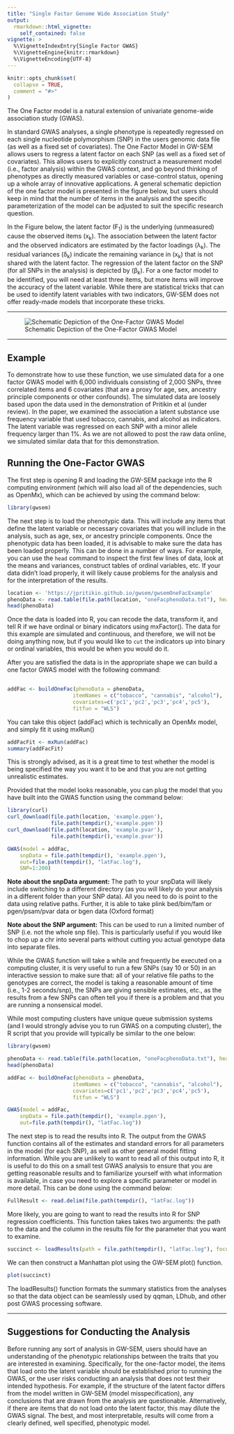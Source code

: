 ```yaml
---
title: "Single Factor Genome Wide Association Study"
output:
  rmarkdown::html_vignette:
    self_contained: false
vignette: >
  %\VignetteIndexEntry{Single Factor GWAS}
  %\VignetteEngine{knitr::rmarkdown}
  %\VignetteEncoding{UTF-8}
---
```


```r
knitr::opts_chunk$set(
  collapse = TRUE,
  comment = "#>"
)
```

The One Factor model is a natural extension of univariate genome-wide association study (GWAS).

In standard GWAS analyses, a single phenotype is repeatedly regressed on each single nucleotide polymorphism (SNP) in the users genomic data file (as well as a fixed set of covariates). The One Factor Model in GW-SEM  allows users to regress a latent factor on each SNP (as well as a fixed set of covariates). This allows users to explicitly construct a measurement model (i.e., factor analysis) within the GWAS context, and go beyond thinking of phenotypes as directly measured variables or case-control status, opening up a whole array of innovative applications. A general schematic depiction of the one factor model is presented in the figure below, but users should keep in mind that the number of items in the analysis and the specific parameterization of the model can be adjusted to suit the specific research question. 

In the Figure below, the latent factor (F<sub>1</sub>) is the underlying (unmeasured) cause the observed items (x<sub>k</sub>). The association between the latent factor and the observed indicators are estimated by the factor loadings (&lambda;<sub>k</sub>). The residual variances (&delta;<sub>k</sub>) indicate the remaining variance in (x<sub>k</sub>) that is not shared with the latent factor. The regression of the latent factor on the SNP (for all SNPs in the analysis) is depicted by (&beta;<sub>k</sub>). For a one factor model to be identified, you will need at least three items, but more items will improve the accuracy of the latent variable. While there are statistical tricks that can be used to identify latent variables with two indicators, GW-SEM does not offer ready-made models that incorporate these tricks. 

***

![Schematic Depiction of the One-Factor GWAS Model](https://jpritikin.github.io/gwsem/exampleFigs/singleFactor.jpg)


***
## Example
To demonstrate how to use these function, we use simulated data for a one factor GWAS model with 6,000 individuals consisting of 2,000 SNPs, three correlated items and 6 covariates (that are a proxy for age, sex, ancestry principle components or other confounds). The simulated data are loosely based upon the data used in the demonstration of Pritikin et al (under review). In the paper, we examined the association a latent substance use frequency variable that used tobacco, cannabis, and alcohol as indicators.  The latent variable was regressed on each SNP with a minor allele frequency larger than 1%.  As we are not allowed to post the raw data online, we simulated similar data that for this demonstration.

## Running the One-Factor GWAS

The first step is opening R and loading the GW-SEM package into the R computing environment (which will also load all of the dependencies, such as OpenMx), which can be achieved by using the command below:

```r
library(gwsem)
```

The next step is to load the phenotypic data. This will include any items that define the latent variable or necessary covariates that you will include in the analysis, such as age, sex, or ancestry principle components. Once the phenotypic data has been loaded, it is advisable to make sure the data has been loaded properly. This can be done in a number of ways. For example, you can use the `head` command to inspect the first few lines of data, look at the means and variances, construct tables of ordinal variables, etc.  If your data didn't load properly, it will likely cause problems for the analysis and for the interpretation of the results.

```r
location <- 'https://jpritikin.github.io/gwsem/gwsemOneFacExample'
phenoData <- read.table(file.path(location, "oneFacphenoData.txt"), header=TRUE)
head(phenoData)
```

Once the data is loaded into R, you can recode the data, transform it, and tell R if we have ordinal or binary indicators using mxFactor(). The data for this example are simulated and continuous, and therefore, we will not be doing anything now, but if you would like to `cut` the indicators up into binary or ordinal variables, this would be when you would do it.


After you are satisfied the data is in the appropriate shape we can build a one factor GWAS model with the following command: 

```r
                                                                                     # You must tell GW-SEM:
addFac <- buildOneFac(phenoData = phenoData,                                         # what the data object is (which you read in above)
                     itemNames = c("tobacco", "cannabis", "alcohol"),                # what the items of the latent factor are
                     covariates=c('pc1','pc2','pc3','pc4','pc5'),                    # what covariates that you want to include in the analysis
                     fitfun = "WLS")                                                 # and the fit function that you would like to use (WLS is much faster than ML)

```

You can take this object (addFac) which is technically an OpenMx model, and simply fit it using mxRun() 

```r
addFacFit <- mxRun(addFac)
summary(addFacFit)
```

This is strongly advised, as it is a great time to test whether the model is being specified the way you want it to be and that you are not getting unrealistic estimates.

Provided that the model looks reasonable, you can plug the model that you have built into the GWAS function using the command below:

```r
library(curl)
curl_download(file.path(location, 'example.pgen'),
              file.path(tempdir(),'example.pgen'))
curl_download(file.path(location, 'example.pvar'),
              file.path(tempdir(),'example.pvar'))

GWAS(model = addFac,                                                                 # what model object you would like to fit
	snpData = file.path(tempdir(), 'example.pgen'),                                                        # that path to the snpData file.
	out=file.path(tempdir(), "latFac.log"),                                                                # the file that you would like to save the full results into
	SNP=1:200)                                                                       # the index of the snps (how many) you would like to fit
```

**Note about the snpData argument:** The path to your snpData will likely include switching to a different directory (as you will likely do your analysis in a different folder than your SNP data). All you need to do is point to the data using relative paths. Further, it is able to take plink bed/bim/fam or pgen/psam/pvar data or bgen data (Oxford format)

**Note about the SNP argument:** This can be used to run a limited number of SNP (i.e. not the whole snp file). This is particularly useful if you would like to chop up a chr into several parts without cutting you actual genotype data into separate files.

While the GWAS function will take a while and frequently be executed on a computing cluster, it is very useful to run a few SNPs (say 10 or 50) in an interactive session to make sure that: all of your relative file paths to the genotypes are correct, the model is taking a reasonable amount of time (i.e., 1-2 seconds/snp), the SNPs are giving sensible estimates, etc., as the results from a few SNPs can often tell you if there is a problem and that you are running a nonsensical model. 

While most computing clusters have unique queue submission systems (and I would strongly advise you to run GWAS on a computing cluster), the R script that you provide will typically be similar to the one below:

```r
library(gwsem)

phenoData <- read.table(file.path(location, "oneFacphenoData.txt"), header=TRUE)
head(phenoData)

addFac <- buildOneFac(phenoData = phenoData,                                         # what the data object is (which you read in above)
                     itemNames = c("tobacco", "cannabis", "alcohol"),                # what the items of the latent factor are
                     covariates=c('pc1','pc2','pc3','pc4','pc5'),                    # what covariates that you want to include in the analysis
                     fitfun = "WLS")                                                 # and the fit function that you would like to use (WLS is much faster than ML)

GWAS(model = addFac,                                                                 # what model object you would like to fit
	snpData = file.path(tempdir(), 'example.pgen'),                                                    # that path to the snpData file.
	out=file.path(tempdir(), "latFac.log"))                                                            # the file that you would like to save the full results 
```

The next step is to read the results into R. The output from the GWAS function contains all of the estimates and standard errors for all parameters in the model (for each SNP), as well as other general model fitting information.  While you are unlikely to want to read all of this output into R, it is useful to do this on a small test GWAS analysis to ensure that you are getting reasonable results and to familiarize yourself with what information is available, in case you need to explore a specific parameter or model in more detail. This can be done using the command below:  

```r
FullResult <- read.delim(file.path(tempdir(), "latFac.log"))
```

More likely, you are going to want to read the results into R for SNP regression coefficients. This function takes takes two arguments: the path to the data and the column in the results file for the parameter that you want to examine.

```r
succinct <- loadResults(path = file.path(tempdir(), "latFac.log"), focus =  "snp_to_F")
```

We can then construct a Manhattan plot using the GW-SEM plot() function. 

```r
plot(succinct)
```

The loadResults() function formats the summary statistics from the analyses so that the data object can be seamlessly used by qqman, LDhub, and other post GWAS processing software.



***

## Suggestions for Conducting the Analysis

Before running any sort of analysis in GW-SEM, users should have an understanding of the phenotypic relationships between the traits that you are interested in examining. Specifically, for the one-factor model, the items that load onto the latent variable should be established prior to running the GWAS, or the user risks conducting an analysis that does not test their intended hypothesis.  For example, if the structure of the latent factor differs from the model written in GW-SEM (model misspecification), any conclusions that are drawn from the analysis are questionable.  Alternatively, if there are items that do not load onto the latent factor, this may dilute the GWAS signal.  The best, and most interpretable, results will come from a clearly defined, well specified, phenotypic model. 

